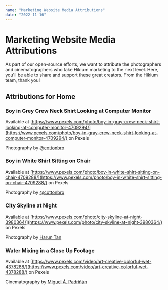 ```yaml
---
name: "Marketing Website Media Attributions"
date: "2022-11-16"
---
```


# Marketing Website Media Attributions

As part of our open-source efforts, we want to attribute the photographers and cinematographers who take Hikium marketing to the next level. Here, you'll be able to share and support these great creators. From the Hikium team, thank you!

## Attributions for Home

### Boy in Grey Crew Neck Shirt Looking at Computer Monitor

Available at [https://www.pexels.com/photo/boy-in-gray-crew-neck-shirt-looking-at-computer-monitor-4709294/](https://www.pexels.com/photo/boy-in-gray-crew-neck-shirt-looking-at-computer-monitor-4709294/) on Pexels

Photography by [@cottonbro](https://www.pexels.com/@cottonbro)

### Boy in White Shirt Sitting on Chair

Available at [https://www.pexels.com/photo/boy-in-white-shirt-sitting-on-chair-4709288/](https://www.pexels.com/photo/boy-in-white-shirt-sitting-on-chair-4709288/) on Pexels

Photography by [@cottonbro](https://www.pexels.com/@cottonbro)

### City Skyline at Night

Available at [https://www.pexels.com/photo/city-skyline-at-night-3980364/](https://www.pexels.com/photo/city-skyline-at-night-3980364/) on Pexels

Photography by [Harun Tan](https://www.pexels.com/@harun-tan-2311991/)

### Water Mixing in a Close Up Footage

Available at [https://www.pexels.com/video/art-creative-colorful-wet-4378288/](https://www.pexels.com/video/art-creative-colorful-wet-4378288/) on Pexels

Cinematography by [Miguel Á. Padriñán](https://www.pexels.com/@padrinan/)
